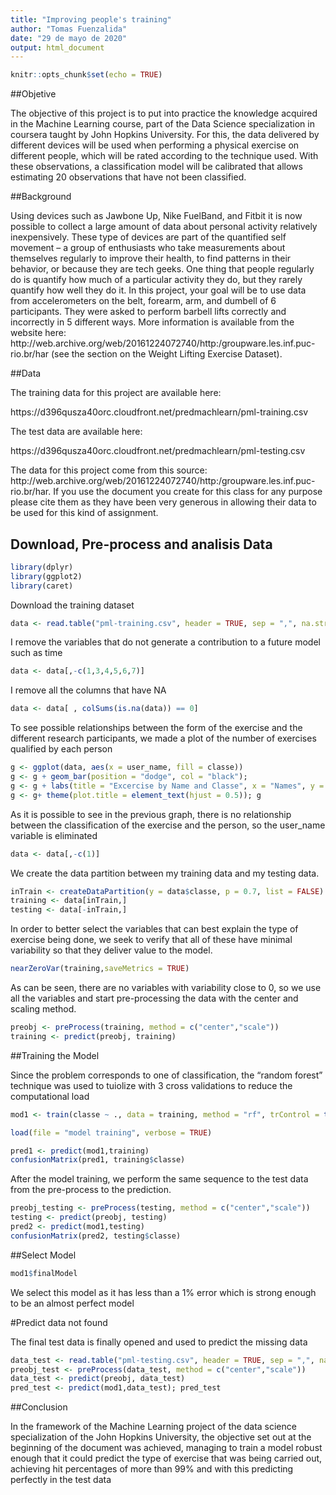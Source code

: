 ```yaml
---
title: "Improving people's training"
author: "Tomas Fuenzalida"
date: "29 de mayo de 2020"
output: html_document
---
```


```r
knitr::opts_chunk$set(echo = TRUE)
```

##Objetive

The objective of this project is to put into practice the knowledge acquired in the Machine Learning course, part of the Data Science specialization in coursera taught by John Hopkins University.
For this, the data delivered by different devices will be used when performing a physical exercise on different people, which will be rated according to the technique used. With these observations, a classification model will be calibrated that allows estimating 20 observations that have not been classified.

##Background

Using devices such as Jawbone Up, Nike FuelBand, and Fitbit it is now possible to collect a large amount of data about personal activity relatively inexpensively. These type of devices are part of the quantified self movement – a group of enthusiasts who take measurements about themselves regularly to improve their health, to find patterns in their behavior, or because they are tech geeks. One thing that people regularly do is quantify how much of a particular activity they do, but they rarely quantify how well they do it. In this project, your goal will be to use data from accelerometers on the belt, forearm, arm, and dumbell of 6 participants. They were asked to perform barbell lifts correctly and incorrectly in 5 different ways. More information is available from the website here: http://web.archive.org/web/20161224072740/http:/groupware.les.inf.puc-rio.br/har (see the section on the Weight Lifting Exercise Dataset).

##Data

The training data for this project are available here:

https://d396qusza40orc.cloudfront.net/predmachlearn/pml-training.csv

The test data are available here:

https://d396qusza40orc.cloudfront.net/predmachlearn/pml-testing.csv

The data for this project come from this source: http://web.archive.org/web/20161224072740/http:/groupware.les.inf.puc-rio.br/har. If you use the document you create for this class for any purpose please cite them as they have been very generous in allowing their data to be used for this kind of assignment.

## Download, Pre-process and analisis Data

```r
library(dplyr)
library(ggplot2)
library(caret)
```

Download the training dataset

```r
data <- read.table("pml-training.csv", header = TRUE, sep = ",", na.strings = c("","NA"))
```

I remove the variables that do not generate a contribution to a future model such as time

```r
data <- data[,-c(1,3,4,5,6,7)]
```
I remove all the columns that have NA

```r
data <- data[ , colSums(is.na(data)) == 0]
```

To see possible relationships between the form of the exercise and the different research participants, we made a plot of the number of exercises qualified by each person

```r
g <- ggplot(data, aes(x = user_name, fill = classe))
g <- g + geom_bar(position = "dodge", col = "black");
g <- g + labs(title = "Excercise by Name and Classe", x = "Names", y = "Frecuency");
g <- g+ theme(plot.title = element_text(hjust = 0.5)); g
```

As it is possible to see in the previous graph, there is no relationship between the classification of the exercise and the person, so the user_name variable is eliminated

```r
data <- data[,-c(1)]
```

We create the data partition between my training data and my testing data.

```r
inTrain <- createDataPartition(y = data$classe, p = 0.7, list = FALSE)
training <- data[inTrain,]
testing <- data[-inTrain,]
```

In order to better select the variables that can best explain the type of exercise being done, we seek to verify that all of these have minimal variability so that they deliver value to the model.

```r
nearZeroVar(training,saveMetrics = TRUE)
```

As can be seen, there are no variables with variability close to 0, so we use all the variables and start pre-processing the data with the center and scaling method.

```r
preobj <- preProcess(training, method = c("center","scale"))
training <- predict(preobj, training)
```

##Training the Model

Since the problem corresponds to one of classification, the "random forest" technique was used to tuiolize with 3 cross validations to reduce the computational load

```r
mod1 <- train(classe ~ ., data = training, method = "rf", trControl = trainControl(method = "cv", number = 3))
```
```r
load(file = "model training", verbose = TRUE)
```
```r
pred1 <- predict(mod1,training)
confusionMatrix(pred1, training$classe)
```

After the model training, we perform the same sequence to the test data from the pre-process to the prediction.

```r
preobj_testing <- preProcess(testing, method = c("center","scale"))
testing <- predict(preobj, testing)
pred2 <- predict(mod1,testing)
confusionMatrix(pred2, testing$classe)
```

##Select Model
```r
mod1$finalModel
```

We select this model as it has less than a 1% error which is strong enough to be an almost perfect model

#Predict data not found

The final test data is finally opened and used to predict the missing data

```r
data_test <- read.table("pml-testing.csv", header = TRUE, sep = ",", na.strings = c("","NA"))
preobj_test <- preProcess(data_test, method = c("center","scale"))
data_test <- predict(preobj, data_test)
pred_test <- predict(mod1,data_test); pred_test
```

##Conclusion

In the framework of the Machine Learning project of the data science specialization of the John Hopkins University, the objective set out at the beginning of the document was achieved, managing to train a model robust enough that it could predict the type of exercise that was being carried out, achieving hit percentages of more than 99% and with this predicting perfectly in the test data